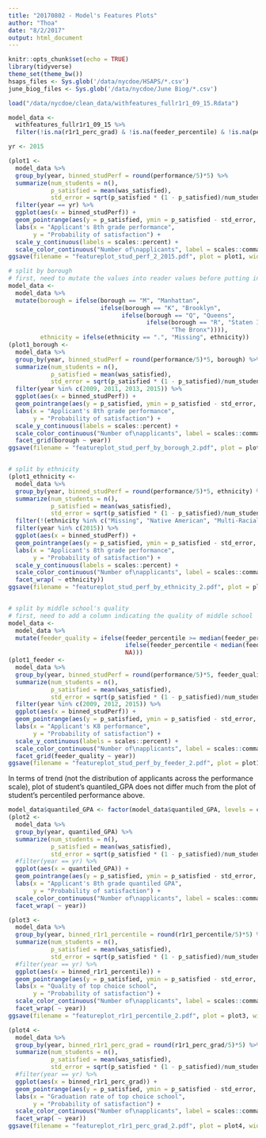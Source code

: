 ```yaml
---
title: "20170802 - Model's Features Plots"
author: "Thoa"
date: "8/2/2017"
output: html_document
---
```


```r
knitr::opts_chunk$set(echo = TRUE)
library(tidyverse)
theme_set(theme_bw())
hsaps_files <- Sys.glob('/data/nycdoe/HSAPS/*.csv')
june_biog_files <- Sys.glob('/data/nycdoe/June Biog/*.csv')
```

```r
load("/data/nycdoe/clean_data/withfeatures_fullr1r1_09_15.Rdata")

model_data <- 
  withfeatures_fullr1r1_09_15 %>%
  filter(!is.na(r1r1_perc_grad) & !is.na(feeder_percentile) & !is.na(performance))
```

```r
yr <- 2015

(plot1 <- 
  model_data %>%
  group_by(year, binned_studPerf = round(performance/5)*5) %>%
  summarize(num_students = n(),
            p_satisfied = mean(was_satisfied),
            std_error = sqrt(p_satisfied * (1 - p_satisfied)/num_students)) %>%
  filter(year == yr) %>%
  ggplot(aes(x = binned_studPerf)) +
  geom_pointrange(aes(y = p_satisfied, ymin = p_satisfied - std_error, ymax = p_satisfied + std_error, color = num_students), size = 0.3) +
  labs(x = "Applicant's 8th grade performance",
       y = "Probability of satisfaction") +
  scale_y_continuous(labels = scales::percent) +
  scale_color_continuous("Number of\napplicants", label = scales::comma, high = "#132B43", low = "#56B1F7"))
ggsave(filename = "featureplot_stud_perf_2_2015.pdf", plot = plot1, width = 7, height = 4)

# split by borough
# first, need to mutate the values into reader values before putting in plots
model_data <-
  model_data %>%
  mutate(borough = ifelse(borough == "M", "Manhattan",
                          ifelse(borough == "K", "Brooklyn",
                                ifelse(borough == "Q", "Queens",
                                       ifelse(borough == "R", "Staten Island",
                                              "The Bronx")))),
         ethnicity = ifelse(ethnicity == ".", "Missing", ethnicity))
(plot1_borough <- 
  model_data %>%
  group_by(year, binned_studPerf = round(performance/5)*5, borough) %>%
  summarize(num_students = n(),
            p_satisfied = mean(was_satisfied),
            std_error = sqrt(p_satisfied * (1 - p_satisfied)/num_students)) %>%
  filter(year %in% c(2009, 2011, 2013, 2015)) %>%
  ggplot(aes(x = binned_studPerf)) +
  geom_pointrange(aes(y = p_satisfied, ymin = p_satisfied - std_error, ymax = p_satisfied + std_error, color = num_students), size = 0.2) +
  labs(x = "Applicant's 8th grade performance",
       y = "Probability of satisfaction") +
  scale_y_continuous(labels = scales::percent) +
  scale_color_continuous("Number of\napplicants", label = scales::comma, high = "#132B43", low = "#56B1F7") +
  facet_grid(borough ~ year))
ggsave(filename = "featureplot_stud_perf_by_borough_2.pdf", plot = plot1_borough, width = 10, height = 6)


# split by ethnicity
(plot1_ethnicity <- 
  model_data %>%
  group_by(year, binned_studPerf = round(performance/5)*5, ethnicity) %>%
  summarize(num_students = n(),
            p_satisfied = mean(was_satisfied),
            std_error = sqrt(p_satisfied * (1 - p_satisfied)/num_students)) %>%
  filter(!(ethnicity %in% c("Missing", "Native American", "Multi-Racial"))) %>%
  filter(year %in% c(2015)) %>%
  ggplot(aes(x = binned_studPerf)) +
  geom_pointrange(aes(y = p_satisfied, ymin = p_satisfied - std_error, ymax = p_satisfied + std_error, color = num_students), size = 0.4) +
  labs(x = "Applicant's 8th grade performance",
       y = "Probability of satisfaction") +
  scale_y_continuous(labels = scales::percent) +
  scale_color_continuous("Number of\napplicants", label = scales::comma, high = "#132B43", low = "#56B1F7") +
  facet_wrap( ~ ethnicity))
ggsave(filename = "featureplot_stud_perf_by_ethnicity_2.pdf", plot = plot1_ethnicity, width = 10, height = 6)


# split by middle school's quality
# first, need to add a column indicating the quality of middle school
model_data <- 
  model_data %>% 
  mutate(feeder_quality = ifelse(feeder_percentile >= median(feeder_percentile, na.rm=T), "Good middle school", 
                                 ifelse(feeder_percentile < median(feeder_percentile, na.rm=T), "Bad middle school",
                                 NA)))
(plot1_feeder <- 
  model_data %>%
  group_by(year, binned_studPerf = round(performance/5)*5, feeder_quality) %>%
  summarize(num_students = n(),
            p_satisfied = mean(was_satisfied),
            std_error = sqrt(p_satisfied * (1 - p_satisfied)/num_students)) %>%
  filter(year %in% c(2009, 2012, 2015)) %>%
  ggplot(aes(x = binned_studPerf)) +
  geom_pointrange(aes(y = p_satisfied, ymin = p_satisfied - std_error, ymax = p_satisfied + std_error, color = num_students), size = 0.3) +
  labs(x = "Applicant's K8 performance",
       y = "Probability of satisfaction") +
  scale_y_continuous(labels = scales::percent) +
  scale_color_continuous("Number of\napplicants", label = scales::comma, high = "#132B43", low = "#56B1F7") +
  facet_grid(feeder_quality ~ year))
ggsave(filename = "featureplot_stud_perf_by_feeder_2.pdf", plot = plot1_feeder, width = 10, height = 4)
```

In terms of trend (not the distribution of applicants across the performance scale), plot of student's quantiled_GPA does not differ much from the plot of student's percentiled performance above.

```r

model_data$quantiled_GPA <- factor(model_data$quantiled_GPA, levels = c("Missing", "1", "2", "3", "4", "5", "6", "7", "8", "9", "10"))
(plot2 <- 
  model_data %>%
  group_by(year, quantiled_GPA) %>%
  summarize(num_students = n(),
            p_satisfied = mean(was_satisfied),
            std_error = sqrt(p_satisfied * (1 - p_satisfied)/num_students)) %>%
  #filter(year == yr) %>%
  ggplot(aes(x = quantiled_GPA)) +
  geom_pointrange(aes(y = p_satisfied, ymin = p_satisfied - std_error, ymax = p_satisfied + std_error, color = num_students)) +
  labs(x = "Applicant's 8th grade quantiled GPA",
       y = "Probability of satisfaction") +
  scale_color_continuous("Number of\napplicants", label = scales::comma, high = "#132B43", low = "#56B1F7") +
  facet_wrap( ~ year))


```

```r

(plot3 <- 
  model_data %>%
  group_by(year, binned_r1r1_percentile = round(r1r1_percentile/5)*5) %>%
  summarize(num_students = n(),
            p_satisfied = mean(was_satisfied),
            std_error = sqrt(p_satisfied * (1 - p_satisfied)/num_students)) %>%
  #filter(year == yr) %>%
  ggplot(aes(x = binned_r1r1_percentile)) +
  geom_pointrange(aes(y = p_satisfied, ymin = p_satisfied - std_error, ymax = p_satisfied + std_error, color = num_students), size = 0.3) +
  labs(x = "Quality of top choice school",
       y = "Probability of satisfaction") +
  scale_color_continuous("Number of\napplicants", label = scales::comma, high = "#132B43", low = "#56B1F7") +
  facet_wrap( ~ year))
ggsave(filename = "featureplot_r1r1_percentile_2.pdf", plot = plot3, width = 10, height = 6)

```

```r

(plot4 <- 
  model_data %>%
  group_by(year, binned_r1r1_perc_grad = round(r1r1_perc_grad/5)*5) %>%
  summarize(num_students = n(),
            p_satisfied = mean(was_satisfied),
            std_error = sqrt(p_satisfied * (1 - p_satisfied)/num_students)) %>%
  #filter(year == yr) %>%
  ggplot(aes(x = binned_r1r1_perc_grad)) +
  geom_pointrange(aes(y = p_satisfied, ymin = p_satisfied - std_error, ymax = p_satisfied + std_error, color = num_students), size = 0.3) +
  labs(x = "Graduation rate of top choice school",
       y = "Probability of satisfaction") +
  scale_color_continuous("Number of\napplicants", label = scales::comma, high = "#132B43", low = "#56B1F7") +
  facet_wrap( ~ year))
ggsave(filename = "featureplot_r1r1_perc_grad_2.pdf", plot = plot4, width = 10, height = 6)

```
